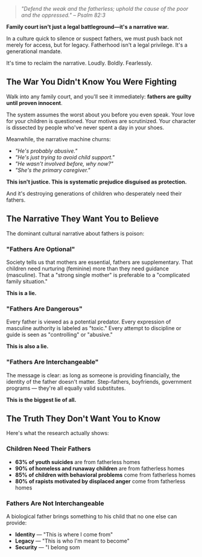 > *"Defend the weak and the fatherless; uphold the cause of the poor and the oppressed." – Psalm 82:3*

**Family court isn't just a legal battleground—it's a narrative war.**

In a culture quick to silence or suspect fathers, we must push back not merely for access, but for legacy. Fatherhood isn't a legal privilege. It's a generational mandate.

It's time to reclaim the narrative. Loudly. Boldly. Fearlessly.

## The War You Didn't Know You Were Fighting

Walk into any family court, and you'll see it immediately: **fathers are guilty until proven innocent**.

The system assumes the worst about you before you even speak. Your love for your children is questioned. Your motives are scrutinized. Your character is dissected by people who've never spent a day in your shoes.

Meanwhile, the narrative machine churns:
- *"He's probably abusive."*
- *"He's just trying to avoid child support."*
- *"He wasn't involved before, why now?"*
- *"She's the primary caregiver."*

**This isn't justice. This is systematic prejudice disguised as protection.**

And it's destroying generations of children who desperately need their fathers.

## The Narrative They Want You to Believe

The dominant cultural narrative about fathers is poison:

### "Fathers Are Optional"
Society tells us that mothers are essential, fathers are supplementary. That children need nurturing (feminine) more than they need guidance (masculine). That a "strong single mother" is preferable to a "complicated family situation."

**This is a lie.**

### "Fathers Are Dangerous"
Every father is viewed as a potential predator. Every expression of masculine authority is labeled as "toxic." Every attempt to discipline or guide is seen as "controlling" or "abusive."

**This is also a lie.**

### "Fathers Are Interchangeable"
The message is clear: as long as someone is providing financially, the identity of the father doesn't matter. Step-fathers, boyfriends, government programs — they're all equally valid substitutes.

**This is the biggest lie of all.**

## The Truth They Don't Want You to Know

Here's what the research actually shows:

### Children Need Their Fathers
- **63% of youth suicides** are from fatherless homes  
- **90% of homeless and runaway children** are from fatherless homes  
- **85% of children with behavioral problems** come from fatherless homes  
- **80% of rapists motivated by displaced anger** come from fatherless homes  

### Fathers Are Not Interchangeable
A biological father brings something to his child that no one else can provide:
- **Identity** — "This is where I come from"  
- **Legacy** — "This is who I'm meant to become"  
- **Security** — "I belong som
